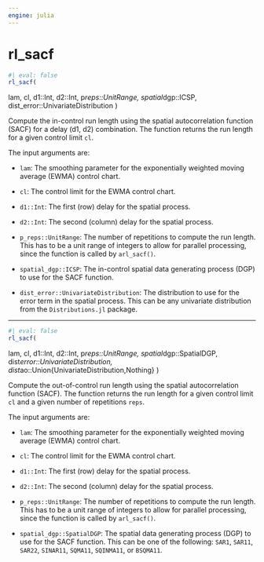 ```yaml
---
engine: julia
---
```


# rl_sacf {#sec-doc}
    

::: {.callout-note appearance="simple" title="docblock" collapse=false}    


```julia
#| eval: false
rl_sacf(

```

lam, cl, d1::Int, d2::Int, p*reps::UnitRange, spatial*dgp::ICSP, dist_error::UnivariateDistribution )
 
Compute the in-control run length using the spatial autocorrelation function (SACF)  for a delay (d1, d2) combination. The function returns the run length for a given control limit `cl`.
 
The input arguments are:
 
  * `lam`: The smoothing parameter for the exponentially weighted moving average (EWMA) control chart.
  * `cl`: The control limit for the EWMA control chart.
  * `d1::Int`: The first (row) delay for the spatial process.
  * `d2::Int`: The second (column) delay for the spatial process.
  * `p_reps::UnitRange`: The number of repetitions to compute the run length. This
has to be a unit range of integers to allow for parallel processing, since the    function is called by `arl_sacf()`.
 
  * `spatial_dgp::ICSP`: The in-control spatial data generating process (DGP) to
use for the SACF function.
 
  * `dist_error::UnivariateDistribution`: The distribution to use for the error term in the
spatial process. This can be any univariate distribution from the `Distributions.jl` package.
 


:::
    

 --- 
 
::: {.callout-note appearance="simple" title="docblock" collapse=false}    


```julia
#| eval: false
rl_sacf(

```

lam, cl, d1::Int, d2::Int, p*reps::UnitRange, spatial*dgp::SpatialDGP,   dist*error::UnivariateDistribution, dist*ao::Union{UnivariateDistribution,Nothing} )
 
Compute the out-of-control run length using the spatial autocorrelation function (SACF).  The function returns the run length for a given control limit `cl` and a given number of  repetitions `reps`. 
 
The input arguments are:
 
  * `lam`: The smoothing parameter for the exponentially weighted moving average (EWMA)
control chart.
 
  * `cl`: The control limit for the EWMA control chart.
  * `d1::Int`: The first (row) delay for the spatial process.
  * `d2::Int`: The second (column) delay for the spatial process.
  * `p_reps::UnitRange`: The number of repetitions to compute the run length. This
has to be a unit range of integers to allow for parallel processing, since the    function is called by `arl_sacf()`.
 
  * `spatial_dgp::SpatialDGP`: The spatial data generating process (DGP) to use for
the SACF function. This can be one of the following: `SAR1`, `SAR11`, `SAR22`,    `SINAR11`, `SQMA11`, `SQINMA11`, or `BSQMA11`.
 


:::
    

